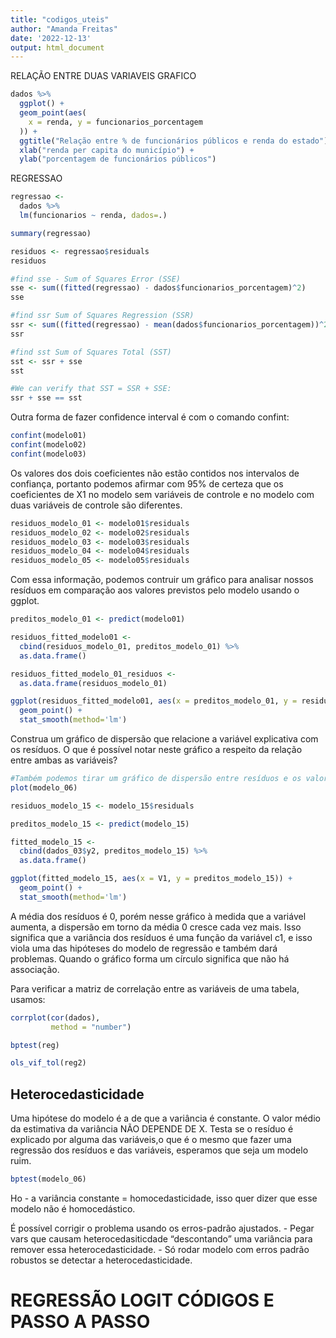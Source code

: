 ```yaml
---
title: "codigos_uteis"
author: "Amanda Freitas"
date: '2022-12-13'
output: html_document
---
```


RELAÇÃO ENTRE DUAS VARIAVEIS GRAFICO
```r
dados %>% 
  ggplot() +
  geom_point(aes(
    x = renda, y = funcionarios_porcentagem
  )) +
  ggtitle("Relação entre % de funcionários públicos e renda do estado") +
  xlab("renda per capita do município") +
  ylab("porcentagem de funcionários públicos")
```

REGRESSAO

```r
regressao <- 
  dados %>% 
  lm(funcionarios ~ renda, dados=.) 

summary(regressao) 
```

```r
residuos <- regressao$residuals
residuos
```

```r
#find sse - Sum of Squares Error (SSE)
sse <- sum((fitted(regressao) - dados$funcionarios_porcentagem)^2)
sse

#find ssr Sum of Squares Regression (SSR)
ssr <- sum((fitted(regressao) - mean(dados$funcionarios_porcentagem))^2)
ssr

#find sst Sum of Squares Total (SST)
sst <- ssr + sse
sst

#We can verify that SST = SSR + SSE:
ssr + sse == sst
```

Outra forma de fazer confidence interval é com o comando confint:

```r
confint(modelo01)
confint(modelo02)
confint(modelo03)
```

Os valores dos dois coeficientes não estão contidos nos intervalos de confiança, portanto podemos afirmar com 95% de certeza que os coeficientes de X1 no modelo sem variáveis de controle e no modelo com duas variáveis de controle são diferentes.


```r
residuos_modelo_01 <- modelo01$residuals
residuos_modelo_02 <- modelo02$residuals
residuos_modelo_03 <- modelo03$residuals
residuos_modelo_04 <- modelo04$residuals
residuos_modelo_05 <- modelo05$residuals
```

Com essa informação, podemos contruir um gráfico para analisar nossos resíduos em comparação aos valores previstos pelo modelo usando o ggplot.

```r
preditos_modelo_01 <- predict(modelo01)
```

```r
residuos_fitted_modelo01 <- 
  cbind(residuos_modelo_01, preditos_modelo_01) %>%
  as.data.frame()

residuos_fitted_modelo_01_residuos <- 
  as.data.frame(residuos_modelo_01)
```

```r
ggplot(residuos_fitted_modelo01, aes(x = preditos_modelo_01, y = residuos_modelo_01)) +
  geom_point() + 
  stat_smooth(method='lm')
```

Construa um gráfico de dispersão que relacione a variável explicativa com os resíduos. O que é possível notar neste gráfico a respeito da relação entre ambas as variáveis?


```r
#Também podemos tirar um gráfico de dispersão entre resíduos e os valores previstos pelo modelo apenas com a função plot(). (Considere apenas o gráfico Residuals vs Fitted)
plot(modelo_06)
```

```r
residuos_modelo_15 <- modelo_15$residuals

preditos_modelo_15 <- predict(modelo_15)

fitted_modelo_15 <- 
  cbind(dados_03$y2, preditos_modelo_15) %>%
  as.data.frame()

ggplot(fitted_modelo_15, aes(x = V1, y = preditos_modelo_15)) +
  geom_point() + 
  stat_smooth(method='lm')
```




A média dos resíduos é 0, porém nesse gráfico à medida que a variável aumenta, a dispersão em torno da média 0 cresce cada vez mais.  Isso significa que a variância dos resíduos é uma função da variável c1, e isso viola uma das hipóteses do modelo de regressão e também dará problemas. Quando o gráfico forma um círculo significa que não há associação.

Para verificar a matriz de correlação entre as variáveis de uma tabela, usamos:
```r
corrplot(cor(dados), 
         method = "number")
```

```r
bptest(reg)

ols_vif_tol(reg2)
```

## Heterocedasticidade
Uma hipótese do modelo é a de que a variância é constante. O valor médio da estimativa da variância NÃO DEPENDE DE X. Testa se o resíduo é explicado por alguma das variáveis,o que é o mesmo que fazer uma regressão dos resíduos e das variáveis, esperamos que seja um modelo ruim.

```r
bptest(modelo_06)
```
Ho - a variância constante = homocedasticidade, isso quer dizer que esse modelo não é homocedástico. 

É possível corrigir o problema usando os erros-padrão ajustados. 
- Pegar vars que causam heterocedasiticdade "descontando" uma variância para remover essa heterocedasticidade.
- Só rodar modelo com erros padrão robustos se detectar a heterocedasticidade. 



# REGRESSÃO LOGIT CÓDIGOS E PASSO A PASSO

